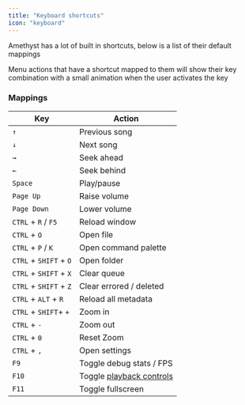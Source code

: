 ```yaml
---
title: "Keyboard shortcuts"
icon: "keyboard"
---
```


Amethyst has a lot of built in shortcuts, below is a list of their default mappings

<Info>Menu actions that have a shortcut mapped to them will show their key combination with a small animation when the user activates the key </Info>

### Mappings

| Key                    | Action                                                        |
|------------------------|---------------------------------------------------------------|
| `↑`                    | Previous song                                                 |
| `↓`                    | Next song                                                     |
| `→`                    | Seek ahead                                                    |
| `←`                    | Seek behind                                                   |
| `Space`                | Play/pause                                                    |
| `Page Up`              | Raise volume                                                  |
| `Page Down`            | Lower volume                                                  |
| `CTRL` + `R` / `F5`    | Reload window                                                 |
| `CTRL` + `O`           | Open file                                                     |
| `CTRL` + `P` / `K`     | Open command palette                                          |
| `CTRL` + `SHIFT` + `O` | Open folder                                                   |
| `CTRL` + `SHIFT` + `X` | Clear queue                                                   |
| `CTRL` + `SHIFT` + `Z` | Clear errored / deleted                                       |
| `CTRL` + `ALT` + `R`   | Reload all metadata                                           |
| `CTRL` + `SHIFT`+  `+` | Zoom in                                                       |
| `CTRL` + `-`           | Zoom out                                                      |
| `CTRL` + `0`           | Reset Zoom                                                    |
| `CTRL` + `,`           | Open settings                                                 |
| `F9`                   | Toggle debug stats / FPS                                      |
| `F10`                  | Toggle [playback controls](/user-manual/ui/playback-controls) |
| `F11`                  | Toggle fullscreen                                             |